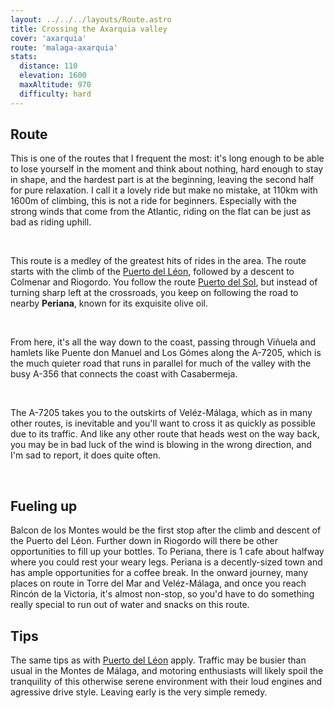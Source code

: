 ```yaml
---
layout: ../../../layouts/Route.astro
title: Crossing the Axarquia valley
cover: 'axarquia'
route: 'malaga-axarquia'
stats:
  distance: 110
  elevation: 1600
  maxAltitude: 970
  difficulty: hard
---
```



## Route

This is one of the routes that I frequent the most: it's long enough to be able to lose yourself in the moment and think about nothing, hard enough to stay in shape, and the hardest part is at the beginning, leaving the second half for pure relaxation.
I call it a lovely ride but make no mistake, at 110km with 1600m of climbing, this is not a ride for beginners. Especially with the strong winds that come from the Atlantic, riding on the flat can be just as bad as riding uphill.

&nbsp;

This route is a medley of the greatest hits of rides in the area. The route starts with the climb of the [Puerto del Léon](/destinations/malaga/puertoleon), followed by a descent to Colmenar and Riogordo.
You follow the route [Puerto del Sol](/destinations/malaga/puertodelsol), but instead of turning sharp left at the crossroads, you keep on following the road to nearby **Periana**, known for its exquisite olive oil.

&nbsp;

From here, it's all the way down to the coast, passing through Viñuela and hamlets like Puente don Manuel and Los Gómes along the A-7205, 
which is the much quieter road that runs in parallel for much of the valley with the busy A-356 that connects the coast with Casabermeja.

&nbsp;

The A-7205 takes you to the outskirts of Veléz-Málaga, which as in many other routes, is inevitable and you'll want to cross it as quickly as possible due to its traffic.
And like any other route that heads west on the way back, you may be in bad luck of the wind is blowing in the wrong direction, and I'm sad to report, it does quite often.

&nbsp;

## Fueling up

Balcon de los Montes would be the first stop after the climb and descent of the Puerto del Léon. Further down in Riogordo will there be other opportunities to fill up your bottles.
To Periana, there is 1 cafe about halfway where you could rest your weary legs. Periana is a decently-sized town and has ample opportunities for a coffee break.
In the onward journey, many places on route in Torre del Mar and Veléz-Málaga, and once you reach Rincón de la Victoria, it's almost non-stop, so you'd have to do something really special to run out of water and snacks on this route.

## Tips

The same tips as with [Puerto del Léon](/destinations/malaga/puertoleon) apply. 
Traffic may be busier than usual in the Montes de Málaga, and motoring enthusiasts will likely spoil the tranquility of this otherwise serene environment with their loud engines and agressive drive style.
Leaving early is the very simple remedy.